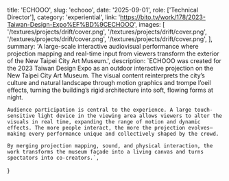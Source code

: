   title: 'ECHOOO',
  slug: 'echooo',
  date: '2025-09-01',
  role: ['Technical Director'],
  category: 'experiential',
  link: 'https://bito.tv/work/178/2023-Taiwan-Design-Expo%EF%BD%9CECHOOO',
  images: [
    '/textures/projects/drift/cover.png',
    '/textures/projects/drift/cover.png',
    '/textures/projects/drift/cover.png',
    '/textures/projects/drift/cover.png',
  ],
  summary:
    'A large-scale interactive audiovisual performance where projection mapping and real-time input from viewers transform the exterior of the New Taipei City Art Museum.',
  description: `ECHOOO was created for the 2023 Taiwan Design Expo as an outdoor interactive projection on the New Taipei City Art Museum. The visual content reinterprets the city’s culture and natural landscape through motion graphics and trompe l’oeil effects, turning the building’s rigid architecture into soft, flowing forms at night.
    
    Audience participation is central to the experience. A large touch-sensitive light device in the viewing area allows viewers to alter the visuals in real time, expanding the range of motion and dynamic effects. The more people interact, the more the projection evolves—making every performance unique and collectively shaped by the crowd.

    By merging projection mapping, sound, and physical interaction, the work transforms the museum façade into a living canvas and turns spectators into co-creators.`,

}
